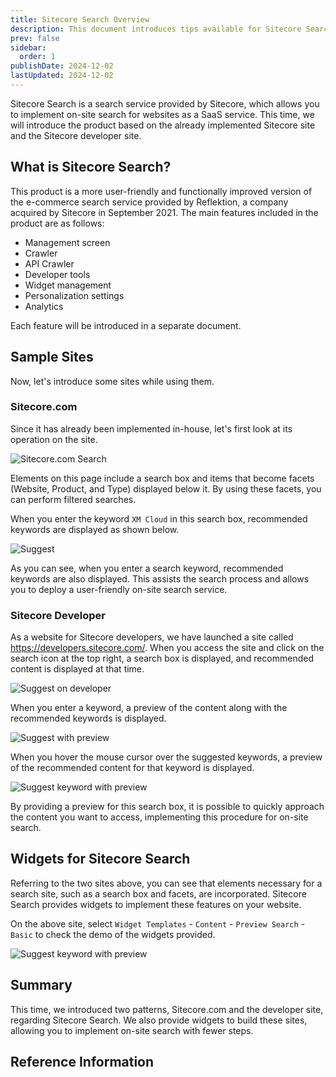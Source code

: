 ```yaml
---
title: Sitecore Search Overview
description: This document introduces tips available for Sitecore Search.
prev: false
sidebar:
  order: 1
publishDate: 2024-12-02
lastUpdated: 2024-12-02
---
```



Sitecore Search is a search service provided by Sitecore, which allows you to implement on-site search for websites as a SaaS service. This time, we will introduce the product based on the already implemented Sitecore site and the Sitecore developer site.

## What is Sitecore Search?

This product is a more user-friendly and functionally improved version of the e-commerce search service provided by Reflektion, a company acquired by Sitecore in September 2021. The main features included in the product are as follows:

- Management screen
- Crawler
- API Crawler
- Developer tools
- Widget management
- Personalization settings
- Analytics

Each feature will be introduced in a separate document.

## Sample Sites

Now, let's introduce some sites while using them.

### Sitecore.com

Since it has already been implemented in-house, let's first look at its operation on the site.

<LinkCard
  title="Sitecore.com Search"
  href="https://www.sitecore.com/search?page=0"
  target="_blank"
/>

![Sitecore.com Search](../../../../assets/search/overview01.png)

Elements on this page include a search box and items that become facets (Website, Product, and Type) displayed below it. By using these facets, you can perform filtered searches.

When you enter the keyword `XM Cloud` in this search box, recommended keywords are displayed as shown below.

![Suggest](../../../../assets/search/overview02.png)

As you can see, when you enter a search keyword, recommended keywords are also displayed. This assists the search process and allows you to deploy a user-friendly on-site search service.

### Sitecore Developer

As a website for Sitecore developers, we have launched a site called https://developers.sitecore.com/. When you access the site and click on the search icon at the top right, a search box is displayed, and recommended content is displayed at that time.

![Suggest on developer](../../../../assets/search/overview03.png)

When you enter a keyword, a preview of the content along with the recommended keywords is displayed.

![Suggest with preview](../../../../assets/search/overview04.png)

When you hover the mouse cursor over the suggested keywords, a preview of the recommended content for that keyword is displayed.

![Suggest keyword with preview](../../../../assets/search/overview05.png)

By providing a preview for this search box, it is possible to quickly approach the content you want to access, implementing this procedure for on-site search.

## Widgets for Sitecore Search

Referring to the two sites above, you can see that elements necessary for a search site, such as a search box and facets, are incorporated. Sitecore Search provides widgets to implement these features on your website.

<LinkCard
  title="Sitecore Search JS SDK and UI Components"
  href="https://developers.sitecorecloud.io/search-sdk/react/latest/storybook/index.html?path=/story/introduction-introduction--page"
  target="_blank"
/>

On the above site, select `Widget Templates` - `Content` - `Preview Search` - `Basic` to check the demo of the widgets provided.

![Suggest keyword with preview](../../../../assets/search/overview06.png)

## Summary

This time, we introduced two patterns, Sitecore.com and the developer site, regarding Sitecore Search. We also provide widgets to build these sites, allowing you to implement on-site search with fewer steps.

## Reference Information

<LinkCard title="Sitecore Search" href="https://www.sitecore.com/products/search" target="_blank" />

